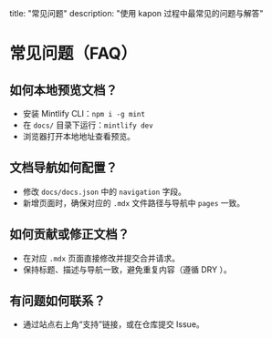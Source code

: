 title: "常见问题"
description: "使用 kapon 过程中最常见的问题与解答"

# 常见问题（FAQ）

## 如何本地预览文档？

- 安装 Mintlify CLI：`npm i -g mint`
- 在 `docs/` 目录下运行：`mintlify dev`
- 浏览器打开本地地址查看预览。

## 文档导航如何配置？

- 修改 `docs/docs.json` 中的 `navigation` 字段。
- 新增页面时，确保对应的 `.mdx` 文件路径与导航中 `pages` 一致。

## 如何贡献或修正文档？

- 在对应 `.mdx` 页面直接修改并提交合并请求。
- 保持标题、描述与导航一致，避免重复内容（遵循 DRY ）。

## 有问题如何联系？

- 通过站点右上角“支持”链接，或在仓库提交 Issue。

